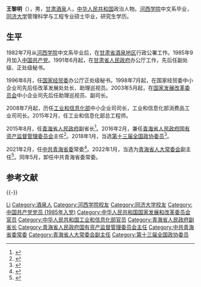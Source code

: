 '''王黎明'''（{{bd|1962年|5月||catIdx=Wang王}}），男，[[甘肃|甘肃]][[酒泉|酒泉]]人，[[中华人民共和国|中华人民共和国]]政治人物。[[河西学院|河西学院]]中文系毕业，[[同济大学|同济大学]]管理科学与工程专业硕士毕业，研究生学历。

== 生平 ==
1982年7月从[[河西学院|河西学院]]中文系毕业后，在[[甘肃省|甘肃省]][[酒泉地区|酒泉地区]]行政公署工作。1985年9月加入[[中国共产党|中国共产党]]。1991年6月起，在[[甘肃省人民政府|甘肃省人民政府]]办公厅工作，先后任副处级、正处级秘书。

1996年6月，任[[国家经贸委|国家经贸委]]办公厅正处级秘书。1998年7月起，在国家经贸委中小企业司先后任改革发展处处长、助理巡视员。2003年5月起，在[[国家发展改革委员会|国家发展改革委员会]]中小企业司先后任助理巡视员、副司长。

2008年7月起，历任[[工业和信息化部|工业和信息化部]]中小企业司司长，工业和信息化部消费品工业司司长。2015年2月，任工业和信息化部总工程师。

2015年8月，任[[青海省人民政府|青海省人民政府]]副省长<ref>{{cite web|title=工信部总工程师王黎明任青海省副省长 辛国斌不再担任|url=http://district.ce.cn/newarea/sddy/201508/14/t20150814_6227674.shtml|publisher=中国经济网|accessdate=2016-05-25|archive-date=2015-10-05|archive-url=https://web.archive.org/web/20151005175851/http://district.ce.cn/newarea/sddy/201508/14/t20150814_6227674.shtml|dead-url=no}}</ref>。2016年2月，兼任[[青海省人民政府国有资产监督管理委员会|青海省人民政府国有资产监督管理委员会]]主任<ref>{{cite web|title=青海省副省长王黎明兼任省国资委主任|url=http://district.ce.cn/newarea/sddy/201602/16/t20160216_8888475.shtml|publisher=中国经济网|accessdate=2016-05-25|archive-date=2016-05-23|archive-url=https://web.archive.org/web/20160523110604/http://district.ce.cn/newarea/sddy/201602/16/t20160216_8888475.shtml|dead-url=no}}</ref>。2018年1月，当选[[中国人民政治协商会议第十三届全国委员会委员名单|第十三届全国政协委员]]<ref>{{Cite web|url=http://sports.163.com/18/0126/06/D92BRKK400051C89.html|title=中国人民政治协商会议第十三届全国委员会委员名单|accessdate=2018-01-26|last=|work=网易|archive-url=https://web.archive.org/web/20180127143232/http://sports.163.com/18/0126/06/D92BRKK400051C89.html|archive-date=2018-01-27|dead-url=yes}}</ref>。

2021年2月，任[[中共青海省委|中共青海省委]]常委<ref>{{Cite web|title=青海省副省长王黎明任省委常委(简历)_中国经济网——国家经济门户|url=http://district.ce.cn/newarea/sddy/202102/05/t20210205_36294431.shtml|accessdate=2021-02-05|work=district.ce.cn|archive-date=2021-02-09|archive-url=https://web.archive.org/web/20210209142133/http://district.ce.cn/newarea/sddy/202102/05/t20210205_36294431.shtml|dead-url=no}}</ref>。2022年1月，当选为[[青海省人大常委会|青海省人大常委会]]副主任<ref>{{Cite web|title=李杰翔、于丛乐、王黎明当选青海省人大常委会副主任_中国经济网——国家经济门户|url=http://district.ce.cn/newarea/sddy/202201/26/t20220126_37289897.shtml|accessdate=2022-03-07|work=district.ce.cn|archive-date=2022-03-07|archive-url=https://web.archive.org/web/20220307183048/http://district.ce.cn/newarea/sddy/202201/26/t20220126_37289897.shtml|dead-url=no}}</ref>。同年5月，卸任中共青海省委常委。

== 参考文献 ==
{{Reflist}}

{{-}}
{{start box}}
{{s-gov|prc}}
{{s-before|[[骆玉林|骆玉林]]}}
{{s-title|[[青海省人民政府国有资产监督管理委员会|青海省人民政府国有资产监督管理委员会]]主任|2016年2月－2022年2月}}
{{s-after|[[洪涛_(1964年)|洪涛]]}}
{{end box}}
{{青海省领导人}}

{{Authority control}}
{{DEFAULTSORT:Wang王}}
[[Category:王姓|Li]]
[[Category:酒泉人|Category:酒泉人]]
[[Category:河西学院校友|Category:河西学院校友]]
[[Category:同济大学校友|Category:同济大学校友]]
[[Category:中国共产党党员_(1985年入党)|Category:中国共产党党员 (1985年入党)]]
[[Category:中华人民共和国国家发展和改革委员会官员|Category:中华人民共和国国家发展和改革委员会官员]]
[[Category:中华人民共和国工业和信息化部官员|Category:中华人民共和国工业和信息化部官员]]
[[Category:青海省人民政府副省长|Category:青海省人民政府副省长]]
[[Category:青海省人民政府国有资产监督管理委员会主任|Category:青海省人民政府国有资产监督管理委员会主任]]
[[Category:中共青海省委常委|Category:中共青海省委常委]]
[[Category:青海省人大常委会副主任|Category:青海省人大常委会副主任]]
[[Category:第十三届全国政协委员|Category:第十三届全国政协委员]]